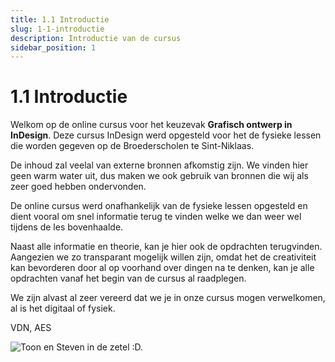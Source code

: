 ```yaml
---
title: 1.1 Introductie
slug: 1-1-introductie
description: Introductie van de cursus
sidebar_position: 1
---
```


# 1.1 Introductie

Welkom op de online cursus voor het keuzevak **Grafisch ontwerp in InDesign**. Deze cursus InDesign werd opgesteld voor het de fysieke lessen die worden gegeven op de Broederscholen te Sint-Niklaas.

De inhoud zal veelal van externe bronnen afkomstig zijn. We vinden hier geen warm water uit, dus maken we ook gebruik van bronnen die wij als zeer goed hebben ondervonden.

De online cursus werd onafhankelijk van de fysieke lessen opgesteld en dient vooral om snel informatie terug te vinden welke we dan weer wel tijdens de les bovenhaalde.

Naast alle informatie en theorie, kan je hier ook de opdrachten terugvinden. Aangezien we zo transparant mogelijk willen zijn, omdat het de creativiteit kan bevorderen door al op voorhand over dingen na te denken, kan je alle opdrachten vanaf het begin van de cursus al raadplegen.

We zijn alvast al zeer vereerd dat we je in onze cursus mogen verwelkomen, al is het digitaal of fysiek.

VDN, AES

![Toon en Steven in de zetel :D.](./img/undraw_game_day_ucx9.svg)